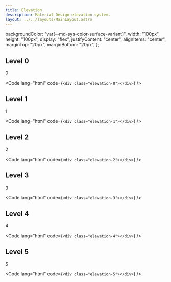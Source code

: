 ```yaml
---
title: Elevation
description: Material Design elevation system.
layout: ../../layouts/MainLayout.astro
---
```



  backgroundColor: "var(--md-sys-color-surface-variant)",
  width: "100px",
  height: "100px",
  display: "flex",
  justifyContent: "center",
  alignItems: "center",
  marginTop: "20px",
  marginBottom: "20px",
};

## Level 0

<div class="elevation-0" style={style}>
  0
</div>

<Code lang="html" code={`<div class="elevation-0"></div>`} />

## Level 1

<div class="elevation-1" style={style}>
  1
</div>

<Code lang="html" code={`<div class="elevation-1"></div>`} />

## Level 2

<div class="elevation-2" style={style}>
  2
</div>

<Code lang="html" code={`<div class="elevation-2"></div>`} />

## Level 3

<div class="elevation-3" style={style}>
  3
</div>

<Code lang="html" code={`<div class="elevation-3"></div>`} />

## Level 4

<div class="elevation-4" style={style}>
  4
</div>

<Code lang="html" code={`<div class="elevation-4"></div>`} />

## Level 5

<div class="elevation-5" style={style}>
  5
</div>

<Code lang="html" code={`<div class="elevation-5"></div>`} />
